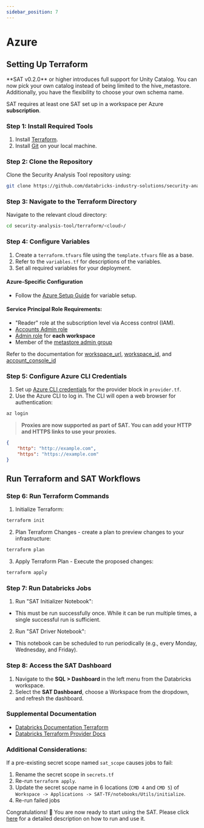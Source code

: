 ```yaml
---
sidebar_position: 7
---
```


# Azure

## Setting Up Terraform

<Admonition type="note" title="Note">
**SAT v0.2.0** or higher introduces full support for Unity Catalog. You can now pick your own catalog instead of being limited to the hive_metastore. Additionally, you have the flexibility to choose your own schema name.

</Admonition>

<Admonition type="note" title="Note">

SAT requires at least one SAT set up in a workspace per Azure **subscription**. 
</Admonition>


### Step 1: Install Required Tools
1. Install [Terraform](https://developer.hashicorp.com/terraform/tutorials/aws-get-started/install-cli).
2. Install [Git](https://git-scm.com/book/en/v2/Getting-Started-Installing-Git) on your local machine.

### Step 2: Clone the Repository
Clone the Security Analysis Tool repository using:
```sh
git clone https://github.com/databricks-industry-solutions/security-analysis-tool.git
``` 

### Step 3: Navigate to the Terraform Directory
Navigate to the relevant cloud directory:
```sh
cd security-analysis-tool/terraform/<cloud>/
``` 

### Step 4: Configure Variables
1. Create a `terraform.tfvars` file using the `template.tfvars` file as a base.
2. Refer to the `variables.tf` for descriptions of the variables.
3. Set all required variables for your deployment.

#### Azure-Specific Configuration
* Follow the [Azure Setup Guide](https://github.com/databricks-industry-solutions/security-analysis-tool/blob/main/docs/setup/azure.md) for variable setup.

#### Service Principal Role Requirements:
* "Reader" role at the subscription level via Access control (IAM).
* [Accounts Admin role](https://learn.microsoft.com/en-us/azure/databricks/admin/users-groups/service-principals#--assign-account-admin-roles-to-a-service-principal)
* [Admin role](https://learn.microsoft.com/en-us/azure/databricks/admin/users-groups/service-principals#assign-a-service-principal-to-a-workspace-using-the-account-console) for **each workspace**
* Member of the [metastore admin group](https://learn.microsoft.com/en-us/azure/databricks/data-governance/unity-catalog/manage-privileges/admin-privileges#who-has-metastore-admin-privileges)

Refer to the documentation for [workspace_url](https://learn.microsoft.com/en-us/azure/databricks/workspace/workspace-details#workspace-instance-names-urls-and-ids), [workspace_id](https://learn.microsoft.com/en-us/azure/databricks/workspace/workspace-details#--workspace-instance-names-urls-and-ids), and [account_console_id](https://learn.microsoft.com/en-us/azure/databricks/administration-guide/account-settings/#locate-your-account-id)

### Step 5: Configure Azure CLI Credentials
1. Set up [Azure CLI credentials](https://learn.microsoft.com/en-us/cli/azure/authenticate-azure-cli#sign-in-interactively) for the provider block in `provider.tf`.
2. Use the Azure CLI to log in. The CLI will open a web browser for authentication:
```sh
az login
```
> **Proxies are now supported as part of SAT. You can add your HTTP and HTTPS links to use your proxies.**
```json
{
    "http": "http://example.com",
    "https": "https://example.com"
}
```
## Run Terraform and SAT Workflows

### Step 6: Run Terraform Commands
1. Initialize Terraform:
```sh
terraform init
```
2. Plan Terraform Changes - create a plan to preview changes to your infrastructure:
```sh
terraform plan
```
3. Apply Terraform Plan - Execute the proposed changes:
```sh
terraform apply
```

### Step 7: Run Databricks Jobs
1. Run "SAT Initializer Notebook":
* This must be run successfully once. While it can be run multiple times, a single successful run is sufficient.
2. Run "SAT Driver Notebook":
* This notebook can be scheduled to run periodically (e.g., every Monday, Wednesday, and Friday).

### Step 8: Access the SAT Dashboard
1. Navigate to the <b>SQL > Dashboard </b> in the left menu from the Databricks workspace.
2. Select the <b>SAT Dashboard</b>, choose a Workspace from the dropdown, and refresh the dashboard.

### Supplemental Documentation

* [Databricks Documentation Terraform](https://docs.databricks.com/dev-tools/terraform/index.html)
* [Databricks Terraform Provider Docs](https://registry.terraform.io/providers/databricks/databricks/latest/docs)

### Additional Considerations:

If a pre-existing secret scope named `sat_scope` causes jobs to fail:
1. Rename the secret scope in `secrets.tf`
2. Re-run `terraform apply`.
3. Update the secret scope name in 6 locations (`CMD 4` and `CMD 5`) of `Workspace -> Applications -> SAT-TF/notebooks/Utils/initialize`.
4. Re-run failed jobs

Congratulations! 🎉 You are now ready to start using the SAT. Please click [here](../../functionality.mdx) for a detailed description on how to run and use it.